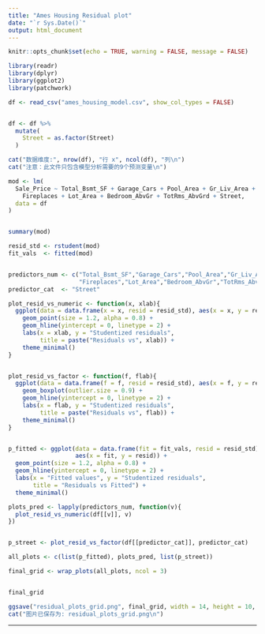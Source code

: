 ---
title: "Ames Housing Residual plot"
date: "`r Sys.Date()`"
output: html_document
---

```{r setup, include=FALSE}
knitr::opts_chunk$set(echo = TRUE, warning = FALSE, message = FALSE)
```



```{r load-packages}

library(readr)
library(dplyr)
library(ggplot2)
library(patchwork)
```



```{r load-data}

df <- read_csv("ames_housing_model.csv", show_col_types = FALSE)


df <- df %>%
  mutate(
    Street = as.factor(Street)
  )

cat("数据维度:", nrow(df), "行 x", ncol(df), "列\n")
cat("注意：此文件只包含模型分析需要的9个预测变量\n")
```



```{r fit-model}

mod <- lm(
  Sale_Price ~ Total_Bsmt_SF + Garage_Cars + Pool_Area + Gr_Liv_Area +
    Fireplaces + Lot_Area + Bedroom_AbvGr + TotRms_AbvGrd + Street,
  data = df
)


summary(mod)
```



```{r calculate-residuals}

resid_std <- rstudent(mod)
fit_vals  <- fitted(mod)


predictors_num <- c("Total_Bsmt_SF","Garage_Cars","Pool_Area","Gr_Liv_Area",
                    "Fireplaces","Lot_Area","Bedroom_AbvGr","TotRms_AbvGrd")
predictor_cat  <- "Street"
```



```{r residual-functions}

plot_resid_vs_numeric <- function(x, xlab){
  ggplot(data = data.frame(x = x, resid = resid_std), aes(x = x, y = resid)) +
    geom_point(size = 1.2, alpha = 0.8) +
    geom_hline(yintercept = 0, linetype = 2) +
    labs(x = xlab, y = "Studentized residuals",
         title = paste("Residuals vs", xlab)) +
    theme_minimal()
}


plot_resid_vs_factor <- function(f, flab){
  ggplot(data = data.frame(f = f, resid = resid_std), aes(x = f, y = resid)) +
    geom_boxplot(outlier.size = 0.9) +
    geom_hline(yintercept = 0, linetype = 2) +
    labs(x = flab, y = "Studentized residuals",
         title = paste("Residuals vs", flab)) +
    theme_minimal()
}


p_fitted <- ggplot(data = data.frame(fit = fit_vals, resid = resid_std),
                   aes(x = fit, y = resid)) +
  geom_point(size = 1.2, alpha = 0.8) +
  geom_hline(yintercept = 0, linetype = 2) +
  labs(x = "Fitted values", y = "Studentized residuals",
       title = "Residuals vs Fitted") +
  theme_minimal()
```



```{r generate-plots}

plots_pred <- lapply(predictors_num, function(v){
  plot_resid_vs_numeric(df[[v]], v)
})


p_street <- plot_resid_vs_factor(df[[predictor_cat]], predictor_cat)

all_plots <- c(list(p_fitted), plots_pred, list(p_street))
```



```{r display-grid, fig.width=15, fig.height=12}

final_grid <- wrap_plots(all_plots, ncol = 3)


final_grid
```



```{r save-plot}

ggsave("residual_plots_grid.png", final_grid, width = 14, height = 10, dpi = 300)
cat("图片已保存为: residual_plots_grid.png\n")
```

---



